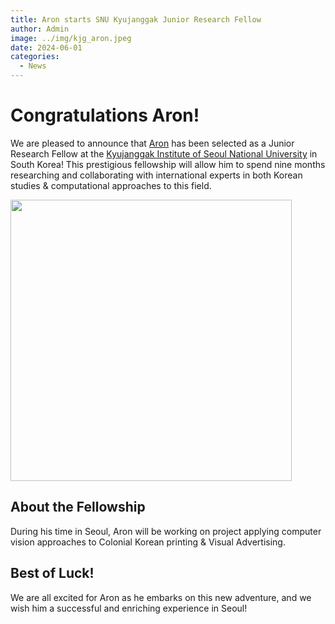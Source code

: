```yaml
---
title: Aron starts SNU Kyujanggak Junior Research Fellow
author: Admin
image: ../img/kjg_aron.jpeg
date: 2024-06-01
categories:
  - News
---
```


# Congratulations Aron!

We are pleased to announce that [Aron](/members/Aron-van-de-Pol.html) has been selected as a Junior Research Fellow at the [Kyujanggak Institute of Seoul National University](https://icks.snu.ac.kr/main/en/index.asp?this_site_lang=en) in South Korea! This prestigious fellowship will allow him to spend nine months researching and collaborating with international experts in both Korean studies & computational approaches to this field.

![](../img/kjg_aron.jpeg){height=450}



## About the Fellowship

During his time in Seoul, Aron will be working on project applying computer vision approaches to Colonial Korean printing & Visual Advertising.

## Best of Luck!

We are all excited for Aron as he embarks on this new adventure, and we wish him a successful and enriching experience in Seoul!
